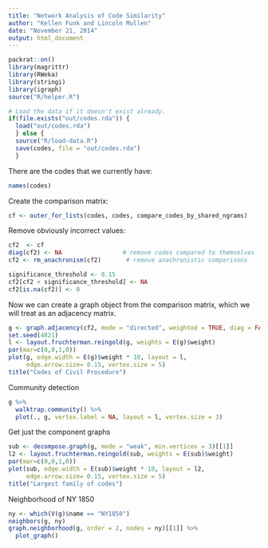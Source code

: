 ```yaml
---
title: "Network Analysis of Code Similarity"
author: "Kellen Funk and Lincoln Mullen"
date: "November 21, 2014"
output: html_document
---
```


```r
packrat::on()
library(magrittr)
library(RWeka)
library(stringi)
library(igraph)
source("R/helper.R")

# Load the data if it doesn't exist already.
if(file.exists("out/codes.rda")) {
  load("out/codes.rda")
  } else {
  source("R/load-data.R")
  save(codes, file = "out/codes.rda")
  }
```

There are the codes that we currently have:

```r
names(codes)
```

Create the comparison matrix:

```r
cf <- outer_for_lists(codes, codes, compare_codes_by_shared_ngrams)
```

Remove obviously incorrect values:

```r
cf2  <- cf
diag(cf2) <- NA                 # remove codes compared to themselves
cf2 <- rm_anachronism(cf2)       # remove anachronistic comparisons

significance_threshold <- 0.15
cf2[cf2 < significance_threshold] <- NA
cf2[is.na(cf2)] <- 0
```

Now we can create a graph object from the comparison matrix, which we will treat as an adjacency matrix.

```r
g <- graph.adjacency(cf2, mode = "directed", weighted = TRUE, diag = FALSE) 
set.seed(4821)
l <- layout.fruchterman.reingold(g, weights = E(g)$weight)
par(mar=c(0,0,1,0))
plot(g, edge.width = E(g)$weight * 10, layout = l,
     edge.arrow.size= 0.15, vertex.size = 5)
title("Codes of Civil Procedure")
```

Community detection

```r
g %>%
  walktrap.community() %>%
  plot(., g, vertex.label = NA, layout = l, vertex.size = 3)
```


Get just the component graphs

```r
sub <- decompose.graph(g, mode = "weak", min.vertices = 3)[[1]]
l2 <- layout.fruchterman.reingold(sub, weights = E(sub)$weight)
par(mar=c(0,0,1,0))
plot(sub, edge.width = E(sub)$weight * 10, layout = l2,
     edge.arrow.size= 0.15, vertex.size = 5)
title("Largest family of codes")
```

Neighborhood of NY 1850

```r
ny <- which(V(g)$name == "NY1850")
neighbors(g, ny)
graph.neighborhood(g, order = 2, nodes = ny)[[1]] %>%
  plot_graph()
```

